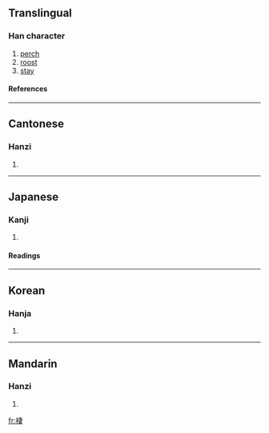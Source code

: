 {{see|栖}}

==Translingual==
===Han character===
{{Han char|rn=75|rad=木|as=08|sn=12|four=4594<sub>4</sub>|canj=木十中女 (DJLV)}}
# [[perch]]
# [[roost]]
# [[stay]]
====References====
{{Han ref|kx=0534.170|dkj=14980|dj=0922.130|hdz=21229.060|uh=68F2|ud=26866|bh=B4CF|bd=46287}}

----
==Cantonese==
===Hanzi===
{{yue-hanzi|jyut=|y=chai1}}
# {{defn|Cantonese}}

----
==Japanese==
===Kanji===
{{ja-kanji|grade=|rs=木08}}
# {{defn|Japanese}} 
====Readings====
{{ja-readings|on=[[せい]] (sei)|kun=[[すむ]] (sumu)}}

----
==Korean==
===Hanja===
{{ko-hanja|hangeul=서|eumhun=|rv=seo|mr=sŏ|y=se}}
# {{defn|Korean}}

----
==Mandarin==
===Hanzi===
{{cmn-hanzi|sim=栖|pin=[[qī]] ([[qi1]]), [[xī]] ([[xi1]])|wg=ch'i<sup>1</sup>, hsi<sup>1</sup>}}
# {{defn|Mandarin}}

[[fr:棲]]